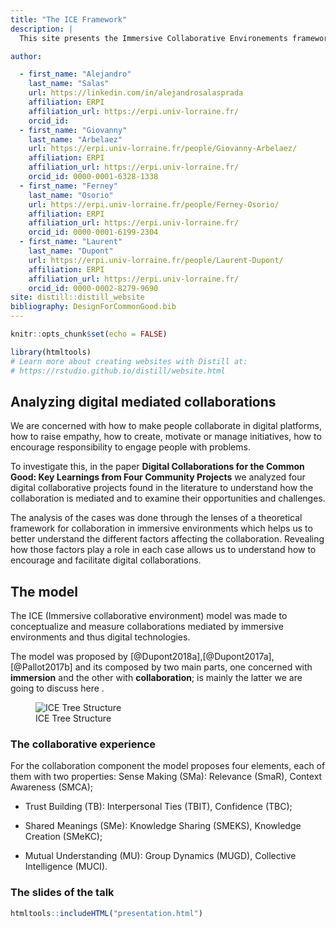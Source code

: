 ```yaml
---
title: "The ICE Framework"
description: |
  This site presents the Immersive Collaborative Environements framework developped by [@Pallot2017b] and [@Dupont2018a] that can be used in investigations of Immersive and Collaborative performances.

author: 

  - first_name: "Alejandro"
    last_name: "Salas"
    url: https://linkedin.com/in/alejandrosalasprada
    affiliation: ERPI
    affiliation_url: https://erpi.univ-lorraine.fr/
    orcid_id: 
  - first_name: "Giovanny"
    last_name: "Arbelaez"
    url: https://erpi.univ-lorraine.fr/people/Giovanny-Arbelaez/
    affiliation: ERPI
    affiliation_url: https://erpi.univ-lorraine.fr/
    orcid_id: 0000-0001-6328-1338
  - first_name: "Ferney"
    last_name: "Osorio"
    url: https://erpi.univ-lorraine.fr/people/Ferney-Osorio/
    affiliation: ERPI
    affiliation_url: https://erpi.univ-lorraine.fr/
    orcid_id: 0000-0001-6199-2304
  - first_name: "Laurent"
    last_name: "Dupont"
    url: https://erpi.univ-lorraine.fr/people/Laurent-Dupont/
    affiliation: ERPI
    affiliation_url: https://erpi.univ-lorraine.fr/
    orcid_id: 0000-0002-8279-9690
site: distill::distill_website
bibliography: DesignForCommonGood.bib
---
```


```r
knitr::opts_chunk$set(echo = FALSE)

library(htmltools)
# Learn more about creating websites with Distill at:
# https://rstudio.github.io/distill/website.html

```

## Analyzing digital mediated collaborations

We are concerned with how to make people collaborate in digital platforms, how to raise empathy, how to create, motivate or manage initiatives, how to encourage responsibility to engage people with problems.

To investigate this, in the paper **Digital Collaborations for the Common Good: Key Learnings from Four Community Projects** we analyzed four digital collaborative projects found in the literature to understand how the collaboration is mediated and to examine their opportunities and challenges.

The analysis of the cases was done through the lenses of a theoretical framework for collaboration in immersive environments which helps us to better understand the different factors affecting the collaboration. Revealing how those factors play a role in each case allows us to understand how to encourage and facilitate digital collaborations.

## The model

The ICE (Immersive collaborative environment) model was made to conceptualize and measure collaborations mediated by immersive environments and thus digital technologies.

The model was proposed by [@Dupont2018a],[@Dupont2017a],[@Pallot2017b] and its composed by two main parts, one concerned with **immersion** and the other with **collaboration**; is mainly the latter we are going to discuss here .

![ICE Tree Structure](figures/tree-structure.png "ICE Tree Structure")

### The collaborative experience

For the collaboration component the model proposes four elements, each of them with two properties: Sense Making (SMa): Relevance (SmaR), Context Awareness (SMCA);

-   Trust Building (TB): Interpersonal Ties (TBIT), Confidence (TBC);

-   Shared Meanings (SMe): Knowledge Sharing (SMEKS), Knowledge Creation (SMeKC);

-   Mutual Understanding (MU): Group Dynamics (MUGD), Collective Intelligence (MUCI).


### The slides of the talk

```r

htmltools::includeHTML("presentation.html")
```

